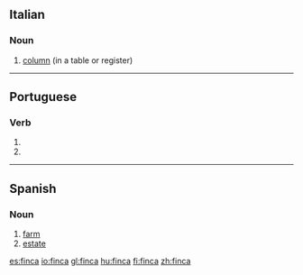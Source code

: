 ==Italian==

===Noun===
{{it-noun|finc|f|a|he}}

# [[column]] (in a table or register)

----

==Portuguese==

===Verb===
{{pt-verb form}}

# {{pt-verb form of|[[fincar]]|ar|indicative|present|singular|third}}
# {{pt-verb form of|[[fincar]]|ar|imperative|affirmative|singular|second}}

----

==Spanish==

===Noun===
{{es-noun-f}}

# [[farm]]
# [[estate]]

[[es:finca]]
[[io:finca]]
[[gl:finca]]
[[hu:finca]]
[[fi:finca]]
[[zh:finca]]